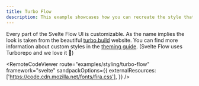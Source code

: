 ```yaml
---
title: Turbo Flow
description: This example showcases how you can recreate the style that is used in the turbo docs.
---
```



Every part of the Svelte Flow UI is customizable. As the name implies the look is taken from the beautiful [turbo.build](https://turbo.build/pack/docs/core-concepts#function-level-caching) website. You can find more information about custom styles in the [theming guide](/learn/guides/theming). (Svelte Flow uses Turborepo and we love it 💜)

<RemoteCodeViewer
  route="examples/styling/turbo-flow"
  framework="svelte"
  sandpackOptions={{
    externalResources: ['https://code.cdn.mozilla.net/fonts/fira.css'],
  }}
/>

<UnusedPropWarning />
